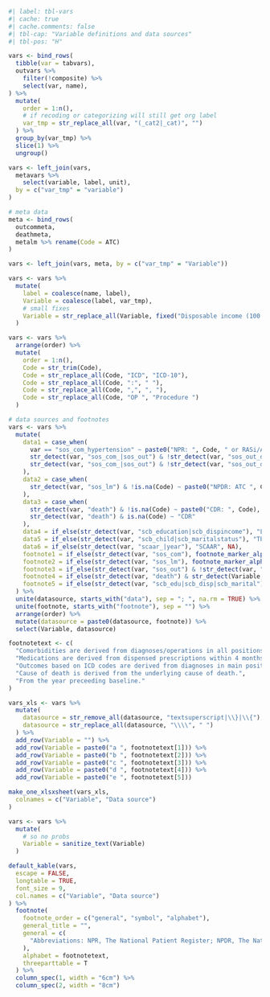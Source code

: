```r
#| label: tbl-vars
#| cache: true
#| cache.comments: false
#| tbl-cap: "Variable definitions and data sources"
#| tbl-pos: "H"

vars <- bind_rows(
  tibble(var = tabvars),
  outvars %>%
    filter(!composite) %>%
    select(var, name),
) %>%
  mutate(
    order = 1:n(),
    # if recoding or categorizing will still get org label
    var_tmp = str_replace_all(var, "(_cat2|_cat)", "")
  ) %>%
  group_by(var_tmp) %>%
  slice(1) %>%
  ungroup()

vars <- left_join(vars,
  metavars %>%
    select(variable, label, unit),
  by = c("var_tmp" = "variable")
)

# meta data
meta <- bind_rows(
  outcommeta,
  deathmeta,
  metalm %>% rename(Code = ATC)
)

vars <- left_join(vars, meta, by = c("var_tmp" = "Variable"))

vars <- vars %>%
  mutate(
    label = coalesce(name, label),
    Variable = coalesce(label, var_tmp),
    # small fixes
    Variable = str_replace_all(Variable, fixed("Disposable income (100 SEK)"), "Income")
  )

vars <- vars %>%
  arrange(order) %>%
  mutate(
    order = 1:n(),
    Code = str_trim(Code),
    Code = str_replace_all(Code, "ICD", "ICD-10"),
    Code = str_replace_all(Code, ":", " "),
    Code = str_replace_all(Code, ",", ", "),
    Code = str_replace_all(Code, "OP ", "Procedure ")
  )

# data sources and footnotes
vars <- vars %>%
  mutate(
    data1 = case_when(
      var == "sos_com_hypertension" ~ paste0("NPR: ", Code, " or RASi/ARNi/CCB without HF"),
      str_detect(var, "sos_com_|sos_out") & !str_detect(var, "sos_out_death") & !is.na(Code) ~ paste0("NPR: ", Code),
      str_detect(var, "sos_com_|sos_out") & !str_detect(var, "sos_out_death") & is.na(Code) ~ "NPR"
    ),
    data2 = case_when(
      str_detect(var, "sos_lm") & !is.na(Code) ~ paste0("NPDR: ATC ", Code)
    ),
    data3 = case_when(
      str_detect(var, "death") & !is.na(Code) ~ paste0("CDR: ", Code),
      str_detect(var, "death") & is.na(Code) ~ "CDR"
    ),
    data4 = if_else(str_detect(var, "scb_education|scb_dispincome"), "LISA", NA),
    data5 = if_else(str_detect(var, "scb_child|scb_maritalstatus"), "TPR", NA),
    data6 = if_else(str_detect(var, "scaar_|year"), "SCAAR", NA),
    footnote1 = if_else(str_detect(var, "sos_com"), footnote_marker_alphabet(1, format = "latex"), ""),
    footnote2 = if_else(str_detect(var, "sos_lm"), footnote_marker_alphabet(2, format = "latex"), ""),
    footnote3 = if_else(str_detect(var, "sos_out") & !str_detect(var, "sos_out_death"), footnote_marker_alphabet(3, format = "latex"), ""),
    footnote4 = if_else(str_detect(var, "death") & str_detect(Variable, "D", negate = T), footnote_marker_alphabet(4, format = "latex"), ""),
    footnote5 = if_else(str_detect(var, "scb_edu|scb_disp|scb_marital"), footnote_marker_alphabet(5, format = "latex"), "")
  ) %>%
  unite(datasource, starts_with("data"), sep = "; ", na.rm = TRUE) %>%
  unite(footnote, starts_with("footnote"), sep = "") %>%
  arrange(order) %>%
  mutate(datasource = paste0(datasource, footnote)) %>%
  select(Variable, datasource)

footnotetext <- c(
  "Comorbidities are derived from diagnoses/operations in all positions, in-patient and out-patient speciality care within 5 years prior to baseline unless stated otherwise.",
  "Medications are derived from dispensed prescriptions within 4 months prior to baseline.",
  "Outcomes based on ICD codes are derived from diagnoses in main position, in-patient care and outcomes based on procedure codes are derived from operations in all positions in-patient and out-patient speciality care",
  "Cause of death is derived from the underlying cause of death.",
  "From the year preceeding baseline."
)

vars_xls <- vars %>%
  mutate(
    datasource = str_remove_all(datasource, "textsuperscript|\\}|\\{"),
    datasource = str_replace_all(datasource, "\\\\", " ")
  ) %>%
  add_row(Variable = "") %>%
  add_row(Variable = paste0("a ", footnotetext[1])) %>%
  add_row(Variable = paste0("b ", footnotetext[2])) %>%
  add_row(Variable = paste0("c ", footnotetext[3])) %>%
  add_row(Variable = paste0("d ", footnotetext[4])) %>%
  add_row(Variable = paste0("e ", footnotetext[5]))

make_one_xlsxsheet(vars_xls,
  colnames = c("Variable", "Data source")
)

vars <- vars %>%
  mutate(
    # so no probs
    Variable = sanitize_text(Variable)
  )

default_kable(vars,
  escape = FALSE,
  longtable = TRUE,
  font_size = 9,
  col.names = c("Variable", "Data source")
) %>%
  footnote(
    footnote_order = c("general", "symbol", "alphabet"),
    general_title = "",
    general = c(
      "Abbreviations: NPR, The National Patient Register; NPDR, The National Prescribed Drug Register; LISA, Longitudinal integrated database for health insurance and labour market studies; TPR, Total Population Register"
    ),
    alphabet = footnotetext,
    threeparttable = T
  ) %>%
  column_spec(1, width = "6cm") %>%
  column_spec(2, width = "8cm")
```
